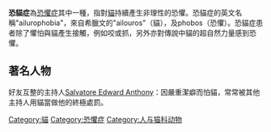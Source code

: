 {{multiple issues|
{{expand|time=2013-05-11T04:10:52+00:00}}
{{expert|time=2013-05-11T04:10:52+00:00}}
{{unreferenced|time=2013-05-11T04:10:52+00:00}}
}}
{{medical}}
'''恐貓症'''為[[恐懼症|恐懼症]]其中一種，指對[[貓|貓]]持續產生非理性的恐懼。恐貓症的英文名稱"ailurophobia"，來自希臘文的"ailouros"（貓），及phobos（恐懼）。恐貓症患者除了懼怕與貓產生接觸，例如咬或抓，另外亦對傳說中貓的超自然力量感到恐懼。

== 著名人物 ==
好友互整的主持人[[Salvatore_Edward_Anthony|Salvatore Edward Anthony]]：因嚴重潔癖而怕貓，常常被其他主持人用貓當做他的終極處罰。

{{Psychi-and-psycho-stub}}

[[Category:貓|Category:貓]]
[[Category:恐懼症|Category:恐懼症]]
[[Category:人与猫科动物|Category:人与猫科动物]]